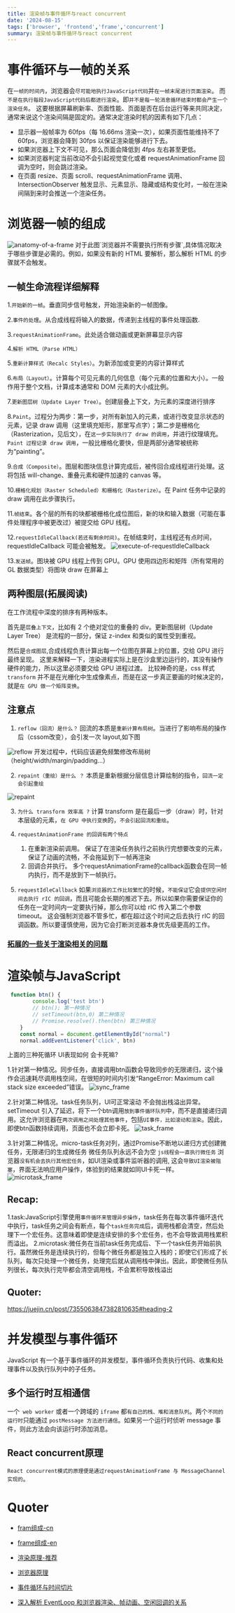 ```yaml
---
title: 渲染帧与事件循环与react concurrent
date: '2024-08-15'
tags: ['browser', 'frontend','frame','concurrent']
summary: 渲染帧与事件循环与react concurrent
---
```


# 事件循环与一帧的关系
在`一帧的时间内`，浏览器会`尽可能地执行JavaScript代码`并`在一帧末尾进行页面渲染`。
而`不是在执行每段JavaScript代码后都进行渲染`。即`并不是每一轮消息循环结束时都会产生一个渲染任务`。
这要根据屏幕刷新率、页面性能、页面是否在后台运行等来共同决定，通常来说这个渲染间隔是固定的。通常决定渲染时机的因素有如下几点：

- 显示器一般帧率为 60fps（每 16.66ms 渲染一次），如果页面性能维持不了 60fps，浏览器会降到 30fps 以保证渲染能够进行下去。
- 如果浏览器上下文不可见，那么页面会降低到 4fps 左右甚至更低。
- 如果浏览器判定当前改动不会引起视觉变化或者 requestAnimationFrame 回调为空时，则会跳过渲染。
- 在页面 resize、页面 scroll、requestAnimationFrame 调用、IntersectionObserver 触发显示、元素显示、隐藏或结构变化时，一般在渲染间隔到来时会推送一个渲染任务。


# 浏览器一帧的组成
<Image className="w-full" width={300} height={150} src="/static/images/browser/anatomy-of-a-frame.svg" alt="anatomy-of-a-frame"/>   
对于此图`浏览器并不需要执行所有步骤`,具体情况取决于哪些步骤是必需的。例如，如果没有新的 HTML 要解析，那么解析 HTML 的步骤就不会触发。

## 一帧生命流程详细解释
1.`开始新的一帧`。垂直同步信号触发，开始渲染新的一帧图像。

2.`事件的处理`。从合成线程将输入的数据，传递到主线程的事件处理函数.

3.`requestAnimationFrame`。此处适合做动画或更新屏幕显示内容

4.`解析 HTML（Parse HTML）`

5.`重新计算样式（Recalc Styles）`。为新添加或变更的内容计算样式

6.`布局（Layout）`。计算每个可见元素的几何信息（每个元素的位置和大小）。一般作用于整个文档，计算成本通常和 DOM 元素的大小成比例。

7.`更新图层树（Update Layer Tree）`。创建层叠上下文，为元素的深度进行排序

8.`Paint`。过程分为两步：第一步，对所有新加入的元素，或进行改变显示状态的元素，记录 draw 调用（这里填充矩形，那里写点字）；第二步是栅格化（Rasterization，见后文），在`这一步实际执行了 draw 的调用`，并进行纹理填充。`Paint 过程记录 draw 调用`，一般比栅格化要快，但是两部分通常被统称为“painting”。

9.`合成（Composite）`。图层和图块信息计算完成后，被传回合成线程进行处理。这将包括 will-change、重叠元素和硬件加速的 canvas 等。

10.`栅格化规划（Raster Scheduled）和栅格化（Rasterize）`。在 Paint 任务中记录的 draw 调用在此步骤执行。

11.`帧结束`。各个层的所有的块都被栅格化成位图后，新的块和输入数据（可能在事件处理程序中被更改过）被提交给 GPU 线程。

12.`requestIdleCallback(若还有剩余时间)`。在帧结束时，主线程还有点时间，requestIdleCallback 可能会被触发。
<Image className="w-full" width={300} height={150} src="/static/images/browser/execute-of-requestIdleCallback.jpg" alt="execute-of-requestIdleCallback"/>   

13.`发送帧`。图块被 GPU 线程上传到 GPU。GPU 使用四边形和矩阵（所有常用的 GL 数据类型）将图块 draw 在屏幕上



## 两种图层(拓展阅读)
在工作流程中深度的排序有两种版本。

首先是`层叠上下文`，比如有 2 个绝对定位的重叠的 div。更新图层树（Update Layer Tree） 是流程的一部分，保证 z-index 和类似的属性受到重视。

然后是`合成图层`,合成线程负责计算出每一个位图在屏幕上的位置，交给 GPU 进行最终呈现。
这里来解释一下，渲染进程实际上是在沙盒里边运行的，其没有操作硬件的能力，所以这里必须要交给 GPU 进程过渡。
比较神奇的是，css 样式 `transform` 并不是在光栅化中生成像素点，而是在这一步真正要画的时候决定的，就是`在 GPU 做一个矩阵变换`。


## 注意点
1. `reflow（回流）是什么？`
回流的本质是`重新计算布局树`。当进行了影响布局的操作后（cssom改变），会引发一次 layout,如下图
<Image className="w-full" width={300} height={150} src="/static/images/browser/reflow.jpg" alt="reflow"/>   
开发过程中，代码应该避免频繁修改布局树（height/width/margin/padding...）

2. `repaint（重绘）是什么 ？`
本质是重新根据分层信息计算绘制的指令，`回流一定会引起重绘`
<Image className="w-full" width={300} height={150} src="/static/images/browser/repaint.jpg" alt="repaint"/>   


3. `为什么 transform 效率高 ?`
计算 transform 是在最后一步（draw）时，针对本层级的元素，`在 GPU 中执行变换`的，`不会引起回流和重绘`。

4. `requestAnimationFrame 的回调有两个特点`
    1. 在重新渲染前调用。
        保证了在渲染任务执行之前执行完想要改变的元素，保证了动画的流畅，不会拖延到下一帧再渲染
    2. 回调合并执行。
        多个requestAnimationFrame的callback函数会在同一帧内执行，而不是放到下一帧执行。

5. `requestIdleCallback`
    如果`浏览器的工作比较繁忙`的时候，`不能保证`它会`提供空闲时间去执行 rIC 的回调`，而且可能会长期的推迟下去。所以如果你需要保证你的任务在一定时间内一定要执行掉，那么你可以给 rIC 传入第二个参数 timeout。
    这会强制浏览器不管多忙，都在超过这个时间之后去执行 rIC 的回调函数。所以要谨慎使用，因为它会打断浏览器本身优先级更高的工作。


### [拓展的一些关于渲染相关的问题](https://juejin.cn/post/6998154127763046437#heading-8)


# 渲染帧与JavaScript

```JavaScript
 function btn() {
        console.log('test btn')
        // btn(); 第一种情况
        // setTimeout(btn,0) 第二种情况
        // Promise.resolve().then(btn) 第三种情况
    }
    const normal = document.getElementById("normal")
    normal.addEventListener('click', btn)
```

上面的三种死循环 UI表现如何 会卡死嘛?

1.针对第一种情况。同步任务，直接调用btn函数会导致同步的无限递归，这个操作会迅速耗尽调用栈空间，在很短的时间内引发“RangeError: Maximum call stack size exceeded”错误。
<Image className="w-full" width={300} height={150} src="/static/images/browser/sync_frame.jpg" alt="sync_frame"/>   


2.针对第二种情况。task任务队列，UI可正常滚动 不会抛出栈溢出异常。setTimeout 引入了延迟，将下一个btn调用`放到事件循环队列`中，而不是直接递归调用。这允许浏览器在`两次调用之间处理其他事件`，包括`UI事件，比如滚动和渲染`。因此，即使btn函数持续调用，页面也不会立即卡死。
<Image className="w-full" width={300} height={150} src="/static/images/browser/task_frame.jpg" alt="task_frame"/>   

3.针对第二种情况。micro-task任务对列，通过Promise不断地以递归方式创建微任务，无限递归的生成微任务 微任务队列永远不会为空 `js线程会一直执行微任务` 浏览器`没有机会去执行其他宏任务`，如UI渲染或事件监听器的调用, 这会`导致UI渲染被阻塞`，界面无法响应用户操作，体验到的结果就如同UI卡死一样。
<Image className="w-full" width={300} height={150} src="/static/images/browser/microtask_frame.jpg" alt="microtask_frame"/>   



## Recap:
1.task:JavaScript引擎使用`事件循环来管理异步操作`，task任务在每次事件循环迭代中执行，task任务之间会有断点，每个`task任务完成`后，调用栈都会清空，然后处理下一个宏任务。这意味着即使是连续安排的多个宏任务，也不会导致调用栈累积而溢出。
2.microtask:微任务在当前task任务完成后、下一个task任务开始前执行。虽然微任务是连续执行的，但每个微任务都是独立入栈的；即使它们形成了长队列，每次只处理一个微任务，处理完后就从调用栈中弹出。因此，即使微任务队列很长，每次执行完毕都会清空调用栈，不会累积导致栈溢出

## Quoter:
https://juejin.cn/post/7355063847382810635#heading-2


# 并发模型与事件循环

JavaScript 有一个基于事件循环的并发模型，事件循环负责执行代码、收集和处理事件以及执行队列中的子任务。

## 多个运行时互相通信
一个` web worker` 或者一个跨域的 `iframe` 都`有自己的栈、堆和消息队列`。两个`不同的运行时`只能通过 `postMessage 方法进行通信`。如果另一个运行时侦听 message 事件，则此方法会向该运行时添加消息。


## React concurrent原理
`React concurrent模式的原理便是通过requestAnimationFrame 与 MessageChannel 实现的`。






# Quoter
- [fram组成-cn](https://juejin.cn/post/6844903808762380296?searchId=202401021707295093F1858BA28B159756)

- [frame组成-en](https://aerotwist.com/blog/the-anatomy-of-a-frame/)

- [渲染原理-推荐](https://juejin.cn/post/7293820517375623168#heading-0)

- [浏览器原理](https://juejin.cn/post/6844903684665507848?from=search-suggest#heading-3)

- [事件循环与时间切片](https://segmentfault.com/a/1190000044483894#item-4-4)

- [深入解析 EventLoop 和浏览器渲染、帧动画、空闲回调的关系](https://juejin.cn/post/6998154127763046437#heading-8)

